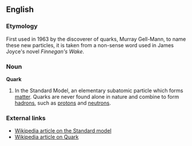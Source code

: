 ==English==
===Etymology===
First used in 1963 by the discoverer of quarks, Murray Gell-Mann, to name these new particles, it is taken from a non-sense word used in James Joyce's novel ''Finnegan's Wake''.
===Noun===
'''Quark'''
#In the Standard Model, an elementary subatomic particle which forms [[matter]].  Quarks are never found alone in nature and combine to form [[hadron]]s, such as [[proton]]s and [[neutron]]s.
===External links===
*[[w:Standard Model|Wikipedia article on the Standard model]]
*[[w:Quark|Wikipedia article on Quark]]